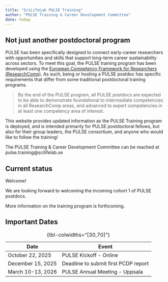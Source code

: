 ```yaml
---
title: "SciLifeLab PULSE Training"
author: "PULSE Training & Career Development Committee"
date: today
---
```


::: {.callout-warning icon=false}

## Not just another postdoctoral program

PULSE has been specifically designed to connect early-career researchers with opportunities and skills that support long-term career sustainability across sectors. To meet this goal, the PULSE training program has been developed using the [European Competency Framework for Researchers (ResearchComp)](https://research-and-innovation.ec.europa.eu/jobs-research/researchcomp-european-competence-framework-researchers_en). As such, being or hosting a PULSE postdoc has specific requirements that differ from some traditional postdoctoral training programs.

>By the end of the PULSE program, all PULSE postdocs are expected to be able to demonstrate foundational to intermediate competencies in all ResearchComp areas, and advanced to expert competencies in at least one competency area of interest.

This website provides updated information as the PULSE Training program is deployed, and is intended primarily for PULSE postdoctoral fellows, but also for their group leaders, the PULSE consortium, and anyone who would like to follow the training!

:::


The PULSE Training & Career Development Committee can be reached at pulse.training@scilifelab.se

## Current status

Welcome!

We are looking forward to welcoming the incoming cohort 1 of PULSE postdocs.

More information on the training program is forthcoming.


## Important Dates 

| Date | Event |
|----|----|
| October 22, 2025 | PULSE Kickoff - Online |
| December 15, 2025 | Deadline to submit first PCDP report |
| March 10-13, 2026 | PULSE Annual Meeting - Uppsala |
: {tbl-colwidths="[30,70]"}

